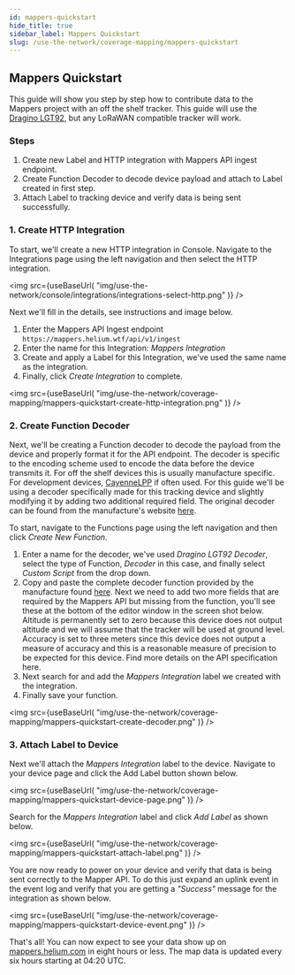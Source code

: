 ```yaml
---
id: mappers-quickstart
hide_title: true
sidebar_label: Mappers Quickstart
slug: /use-the-network/coverage-mapping/mappers-quickstart
---
```



## Mappers Quickstart

This guide will show you step by step how to contribute data to the Mappers project with an off the shelf tracker. This guide will use the [Dragino LGT92](https://www.dragino.com/products/lora/item/142-lgt-92.html), but any LoRaWAN compatible tracker will work.

### Steps

1. Create new Label and HTTP integration with Mappers API ingest endpoint.
2. Create Function Decoder to decode device payload and attach to Label created in first step.
3. Attach Label to tracking device and verify data is being sent successfully.

### 1. Create HTTP Integration

To start, we'll create a new HTTP integration in Console. Navigate to the Integrations page using the left navigation and then select the HTTP integration. 

<img
  src={useBaseUrl(
    "img/use-the-network/console/integrations/integrations-select-http.png"
  )}
/>

Next we'll fill in the details, see instructions and image below.

1. Enter the Mappers API Ingest endpoint `https://mappers.helium.wtf/api/v1/ingest`
2. Enter the name for this Integration: _Mappers Integration_
3. Create and apply a Label for this Integration, we've used the same name as the integration.
4. Finally, click _Create Integration_ to complete.

<img
  src={useBaseUrl(
    "img/use-the-network/coverage-mapping/mappers-quickstart-create-http-integration.png"
  )}
/>

### 2. Create Function Decoder

Next, we'll be creating a Function decoder to decode the payload from the device and properly format it for the API endpoint. The decoder is specific to the encoding scheme used to encode the data before the device transmits it. For off the shelf devices this is usually manufacture specific. For development devices, [CayenneLPP](https://developers.mydevices.com/cayenne/docs/lora/#lora-cayenne-low-power-payload) if often used. For this guide we'll be using a decoder specifically made for this tracking device and slightly modifying it by adding two additional required field. The original decoder can be found from the manufacture's website [here](https://www.dragino.com/downloads/downloads/LGT_92/Decoder/LGT92-v1.5.0_decoder_20191129.txt).

To start, navigate to the Functions page using the left navigation and then click _Create New Function_.

1. Enter a name for the decoder, we've used _Dragino LGT92 Decoder_, select the type of Function, _Decoder_ in this case, and finally select _Custom Script_ from the drop down.
2. Copy and paste the complete decoder function provided by the manufacture found [here](https://www.dragino.com/downloads/downloads/LGT_92/Decoder/LGT92-v1.5.0_decoder_20191129.txt). Next we need to add two more fields that are required by the Mappers API but missing from the function, you'll see these at the bottom of the editor window in the screen shot below. Altitude is permanently set to zero because this device does not output altitude and we will assume that the tracker will be used at ground level. Accuracy is set to three meters since this device does not output a measure of accuracy and this is a reasonable measure of precision to be expected for this device. Find more details on the API specification here.
3. Next search for and add the _Mappers Integration_ label we created with the integration.
4. Finally save your function.

<img
  src={useBaseUrl(
    "img/use-the-network/coverage-mapping/mappers-quickstart-create-decoder.png"
  )}
/>

### 3. Attach Label to Device

Next we'll attach the _Mappers Integration_ label to the device. Navigate to your device page and click the Add Label button shown below.

<img
  src={useBaseUrl(
    "img/use-the-network/coverage-mapping/mappers-quickstart-device-page.png"
  )}
/>

Search for the _Mappers Integration_ label and click _Add Label_ as shown below.

<img
  src={useBaseUrl(
    "img/use-the-network/coverage-mapping/mappers-quickstart-attach-label.png"
  )}
/>

You are now ready to power on your device and verify that data is being sent correctly to the Mapper API. To do this just expand an uplink event in the event log and verify that you are getting a _"Success"_ message for the integration as shown below.

<img
  src={useBaseUrl(
    "img/use-the-network/coverage-mapping/mappers-quickstart-device-event.png"
  )}
/>

That's all! You can now expect to see your data show up on [mappers.helium.com](https://mappers.helium.com) in eight hours or less. The map data is updated every six hours starting at 04:20 UTC.

